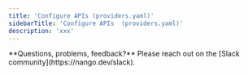 ```yaml
---
title: 'Configure APIs (providers.yaml)'
sidebarTitle: 'Configure APIs  (providers.yaml)'
description: 'xxx'
---
```


<Info>
**Questions, problems, feedback?** Please reach out on the [Slack community](https://nango.dev/slack).
</Info>